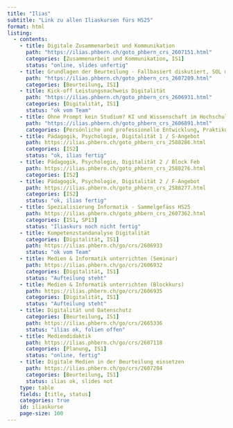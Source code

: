 ```yaml
---
title: "Ilias"
subtitle: "Link zu allen Iliaskursen fürs HS25"
format: html
listing:
  - contents:
    - title: Digitale Zusammenarbeit und Kommunikation
      path: "https://ilias.phbern.ch/goto_phbern_crs_2607151.html"
      categories: [Zusammenarbeit und Kommunikation, IS1]
      status: "online, slides unfertig"
    - title: Grundlagen der Beurteilung - Fallbasiert diskutiert, SOL mit Coaching-Angebot 
      path: "https://ilias.phbern.ch/goto_phbern_crs_2607209.html"
      categories: [Beurteilung, IS1]
    - title: Kick-off Leistungsnachweis Digitalität 
      path: "https://ilias.phbern.ch/goto_phbern_crs_2606931.html"
      categories: [Digitalität, IS1]
      status: "ok vom Team"
    - title: Ohne Prompt kein Studium? KI und Wissenschaft im Hochschulalltag
      path: "https://ilias.phbern.ch/goto_phbern_crs_2606891.html"  
      categories: [Persönliche und professionelle Entwicklung, Praktikum 1, Lehren und Lernen ]
    - title: Pädagogik, Psychologie, Digitalität 1 / S-Angebot
      path: https://ilias.phbern.ch/goto_phbern_crs_2588286.html
      categories: [IS2]
      status: "ok, ilias fertig"
    - title: Pädagogik, Psychologie, Digitalität 2 / Block Feb 
      path: https://ilias.phbern.ch/goto_phbern_crs_2588276.html
      categories: [IS2]
    - title: Pädagogik, Psychologie, Digitalität 2 / F-Angebot
      path: https://ilias.phbern.ch/goto_phbern_crs_2588277.html
      categories: [IS2]
      status: "ok, ilias fertig"
    - title: Spezialisierung Informatik - Sammelgefäss HS25
      path: https://ilias.phbern.ch/goto_phbern_crs_2607362.html
      categories: [IS1, SP13]
      status: "Iliaskurs noch nicht fertig"
    - title: Kompetenzstandanalyse Digitalität
      categories: [Digitalität, IS1]
      path: https://ilias.phbern.ch/go/crs/2606933
      status: "ok vom Team"
    - title: Medien & Informatik unterrichten (Seminar)
      path: https://ilias.phbern.ch/go/crs/2606932
      categories: [Digitalität, IS1]
      status: "Aufteilung steht"
    - title: Medien & Informatik unterrichten (Blockkurs)
      path: https://ilias.phbern.ch/go/crs/2606935
      categories: [Digitalität, IS1]
      status: "Aufteilung steht"
    - title: Digitalität und Datenschutz
      categories: [Beurteilung, IS1]
      path: https://ilias.phbern.ch/go/crs/2665336
      status: "ilias ok, folien offen"
    - title: Mediendidaktik
      path: https://ilias.phbern.ch/go/crs/2607118
      categories: [Planung, IS1]
      status: "online, fertig"
    - title: Digitale Medien in der Beurteilung einsetzen
      path: https://ilias.phbern.ch/go/crs/2607204
      categories: [Beurteilung, IS1]
      status: ilias ok, slides not
    type: table
    fields: [title, status]
    categories: true
    id: iliaskurse
    page-size: 100
---
```

